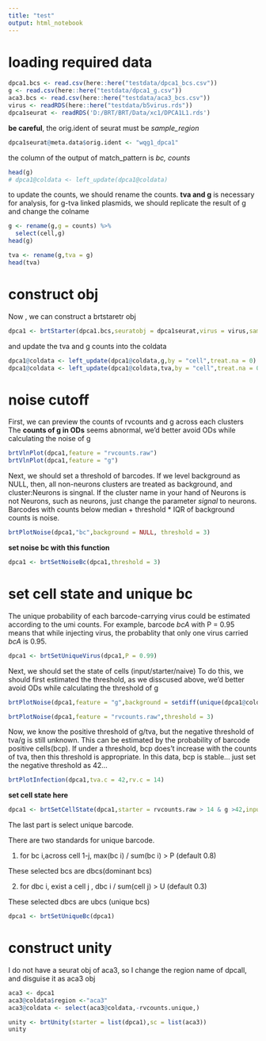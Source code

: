 ```yaml
---
title: "test"
output: html_notebook
---
```

# loading required data
```r
dpca1.bcs <- read.csv(here::here("testdata/dpca1_bcs.csv"))
g <- read.csv(here::here("testdata/dpca1_g.csv"))
aca3.bcs <- read.csv(here::here("testdata/aca3_bcs.csv"))
virus <- readRDS(here::here("testdata/b5virus.rds"))
dpca1seurat <- readRDS('D:/BRT/BRT/Data/xc1/DPCA1L1.rds')
```
**be careful**, the orig.ident of seurat must be *sample_region*
```r
dpca1seurat@meta.data$orig.ident <- "wqg1_dpca1"
```

the column of the output of match_pattern is *bc, counts*
```r
head(g)
# dpca1@coldata <- left_update(dpca1@coldata)
```
to update the counts, we should rename the counts. 
**tva and g** is necessary for analysis, for g-tva linked plasmids, we should 
replicate the result of g and change the colname
```r
g <- rename(g,g = counts) %>%
  select(cell,g)
head(g)
```
```r
tva <- rename(g,tva = g)
head(tva)
```
# construct obj
Now , we can construct a brtstaretr obj
```r
dpca1 <- brtStarter(dpca1.bcs,seuratobj = dpca1seurat,virus = virus,sample = "wqg1",region = "dpca1")
```
and update the tva and g counts into the coldata
```r
dpca1@coldata <- left_update(dpca1@coldata,g,by = "cell",treat.na = 0)
dpca1@coldata <- left_update(dpca1@coldata,tva,by = "cell",treat.na = 0)
```
# noise cutoff
First, we can preview the counts of rvcounts and g across each clusters
The **counts of g in ODs** seems abnormal, we'd better avoid ODs while calculating the noise of g
```r
brtVlnPlot(dpca1,feature = "rvcounts.raw")
brtVlnPlot(dpca1,feature = "g")
```
Next, we should set a threshold of barcodes. If we level background as NULL,
then, all non-neurons clusters are treated as background, and cluster:Neurons
is singnal. If the cluster name in your hand of Neurons is not Neurons, such as neurons, just change the parameter *signal* to neurons.
Barcodes with counts below median + threshold * IQR of background counts is noise.
```r
brtPlotNoise(dpca1,"bc",background = NULL, threshold = 3)
```
**set noise bc with this function**
```r
dpca1 <- brtSetNoiseBc(dpca1,threshold = 3)
```

# set cell state and unique bc 
The unique probability of each barcode-carrying virus could be estimated according to the umi counts. For example, barcode *bcA* with P = 0.95 means that while injecting virus, the probablity that only one virus carried *bcA* is 0.95. 
```r
dpca1 <- brtSetUniqueVirus(dpca1,P = 0.99)
```
Next, we should set the state of cells (input/starter/naive)
To do this, we should first estimated the threshold, as we disscused above, we'd better avoid ODs while calculating the threshold of g
```r
brtPlotNoise(dpca1,feature = "g",background = setdiff(unique(dpca1@coldata$ident),"ODs"),threshold = 3)
```
```r
brtPlotNoise(dpca1,feature = "rvcounts.raw",threshold = 3)
```
Now, we know the positive threshold of g/tva, but the negative threshold of tva/g is still unknown. This can be estimated by the probability of barcode positive cells(bcp). If under a threshold, bcp does't increase with  the counts of tva, then this threshold is appropriate.
In this data, bcp is stable... just set the negative threshold as 42...
```r
brtPlotInfection(dpca1,tva.c = 42,rv.c = 14)
```
**set cell state here**
```r
dpca1 <- brtSetCellState(dpca1,starter = rvcounts.raw > 14 & g >42,input = rvcounts.raw > 14 & g < 42)
```
The last part is select unique barcode. 

There are two standards for unique barcode. 

1. for bc i,across cell 1-j, max(bc i) / sum(bc i) > P (default 0.8) 

These selected bcs are dbcs(dominant bcs) 

2. for dbc i, exist a cell j , dbc i / sum(cell j) > U (default 0.3) 

These selected dbcs are ubcs (unique bcs)
```r
dpca1 <- brtSetUniqueBc(dpca1)
```
# construct unity
I do not have a seurat obj of aca3, so I change the region name of dpcall, and disguise it as aca3 obj
```r
aca3 <- dpca1
aca3@coldata$region <-"aca3"
aca3@coldata <- select(aca3@coldata,-rvcounts.unique,)
```

```r
unity <- brtUnity(starter = list(dpca1),sc = list(aca3))
unity
```



